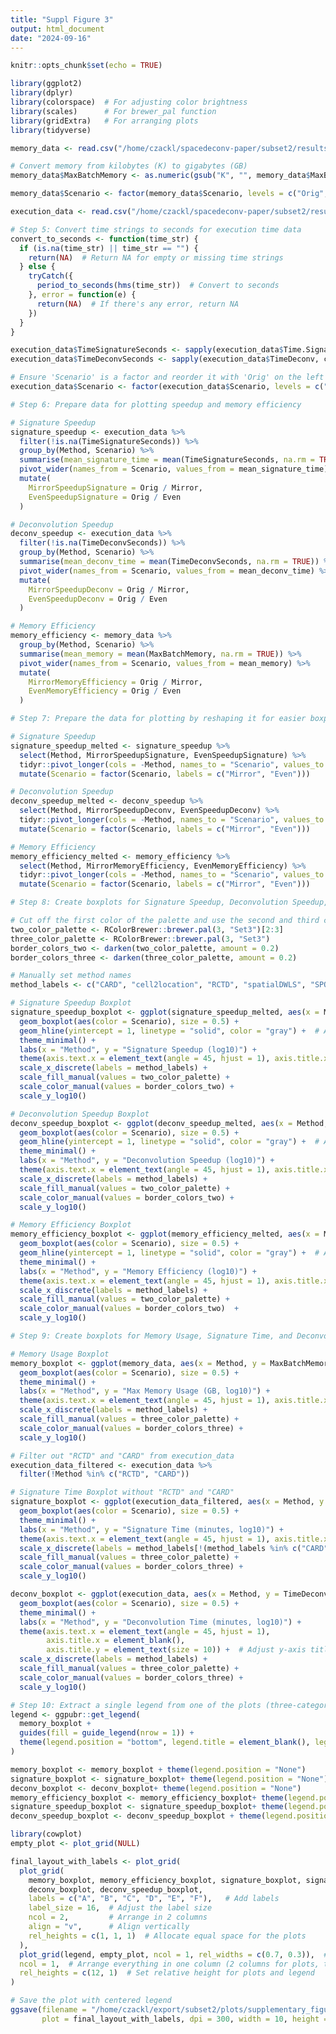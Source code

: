 ```yaml
---
title: "Suppl Figure 3"
output: html_document
date: "2024-09-16"
---
```


```r
knitr::opts_chunk$set(echo = TRUE)
```

```r
library(ggplot2)
library(dplyr)
library(colorspace)  # For adjusting color brightness
library(scales)      # For brewer_pal function
library(gridExtra)   # For arranging plots
library(tidyverse)

memory_data <- read.csv("/home/czackl/spacedeconv-paper/subset2/results/memory_usage.csv")

# Convert memory from kilobytes (K) to gigabytes (GB)
memory_data$MaxBatchMemory <- as.numeric(gsub("K", "", memory_data$MaxBatchMemory)) / (1024^2)

memory_data$Scenario <- factor(memory_data$Scenario, levels = c("Orig", "Mirror", "Even"))

execution_data <- read.csv("/home/czackl/spacedeconv-paper/subset2/results/execution_time.csv")

# Step 5: Convert time strings to seconds for execution time data
convert_to_seconds <- function(time_str) {
  if (is.na(time_str) || time_str == "") {
    return(NA)  # Return NA for empty or missing time strings
  } else {
    tryCatch({
      period_to_seconds(hms(time_str))  # Convert to seconds
    }, error = function(e) {
      return(NA)  # If there's any error, return NA
    })
  }
}

execution_data$TimeSignatureSeconds <- sapply(execution_data$Time.Signature, convert_to_seconds)
execution_data$TimeDeconvSeconds <- sapply(execution_data$TimeDeconv, convert_to_seconds)

# Ensure 'Scenario' is a factor and reorder it with 'Orig' on the left
execution_data$Scenario <- factor(execution_data$Scenario, levels = c("Orig", "Mirror", "Even"))

# Step 6: Prepare data for plotting speedup and memory efficiency

# Signature Speedup
signature_speedup <- execution_data %>%
  filter(!is.na(TimeSignatureSeconds)) %>%
  group_by(Method, Scenario) %>%
  summarise(mean_signature_time = mean(TimeSignatureSeconds, na.rm = TRUE)) %>%
  pivot_wider(names_from = Scenario, values_from = mean_signature_time) %>%
  mutate(
    MirrorSpeedupSignature = Orig / Mirror,
    EvenSpeedupSignature = Orig / Even
  )

# Deconvolution Speedup
deconv_speedup <- execution_data %>%
  filter(!is.na(TimeDeconvSeconds)) %>%
  group_by(Method, Scenario) %>%
  summarise(mean_deconv_time = mean(TimeDeconvSeconds, na.rm = TRUE)) %>%
  pivot_wider(names_from = Scenario, values_from = mean_deconv_time) %>%
  mutate(
    MirrorSpeedupDeconv = Orig / Mirror,
    EvenSpeedupDeconv = Orig / Even
  )

# Memory Efficiency
memory_efficiency <- memory_data %>%
  group_by(Method, Scenario) %>%
  summarise(mean_memory = mean(MaxBatchMemory, na.rm = TRUE)) %>%
  pivot_wider(names_from = Scenario, values_from = mean_memory) %>%
  mutate(
    MirrorMemoryEfficiency = Orig / Mirror,
    EvenMemoryEfficiency = Orig / Even
  )

# Step 7: Prepare the data for plotting by reshaping it for easier boxplot creation

# Signature Speedup
signature_speedup_melted <- signature_speedup %>%
  select(Method, MirrorSpeedupSignature, EvenSpeedupSignature) %>%
  tidyr::pivot_longer(cols = -Method, names_to = "Scenario", values_to = "Speedup") %>%
  mutate(Scenario = factor(Scenario, labels = c("Mirror", "Even")))

# Deconvolution Speedup
deconv_speedup_melted <- deconv_speedup %>%
  select(Method, MirrorSpeedupDeconv, EvenSpeedupDeconv) %>%
  tidyr::pivot_longer(cols = -Method, names_to = "Scenario", values_to = "Speedup") %>%
  mutate(Scenario = factor(Scenario, labels = c("Mirror", "Even")))

# Memory Efficiency
memory_efficiency_melted <- memory_efficiency %>%
  select(Method, MirrorMemoryEfficiency, EvenMemoryEfficiency) %>%
  tidyr::pivot_longer(cols = -Method, names_to = "Scenario", values_to = "Efficiency") %>%
  mutate(Scenario = factor(Scenario, labels = c("Mirror", "Even")))

# Step 8: Create boxplots for Signature Speedup, Deconvolution Speedup, and Memory Efficiency

# Cut off the first color of the palette and use the second and third colors for two-category plots
two_color_palette <- RColorBrewer::brewer.pal(3, "Set3")[2:3]
three_color_palette <- RColorBrewer::brewer.pal(3, "Set3")
border_colors_two <- darken(two_color_palette, amount = 0.2)
border_colors_three <- darken(three_color_palette, amount = 0.2)

# Manually set method names
method_labels <- c("CARD", "cell2location", "RCTD", "spatialDWLS", "SPOTlight")

# Signature Speedup Boxplot
signature_speedup_boxplot <- ggplot(signature_speedup_melted, aes(x = Method, y = Speedup, fill = Scenario)) +
  geom_boxplot(aes(color = Scenario), size = 0.5) +
  geom_hline(yintercept = 1, linetype = "solid", color = "gray") +  # Add a horizontal line at y = 1
  theme_minimal() +
  labs(x = "Method", y = "Signature Speedup (log10)") +
  theme(axis.text.x = element_text(angle = 45, hjust = 1), axis.title.x = element_blank()) +
  scale_x_discrete(labels = method_labels) +
  scale_fill_manual(values = two_color_palette) +
  scale_color_manual(values = border_colors_two) + 
  scale_y_log10()

# Deconvolution Speedup Boxplot
deconv_speedup_boxplot <- ggplot(deconv_speedup_melted, aes(x = Method, y = Speedup, fill = Scenario)) +
  geom_boxplot(aes(color = Scenario), size = 0.5) +
  geom_hline(yintercept = 1, linetype = "solid", color = "gray") +  # Add a horizontal line at y = 1
  theme_minimal() +
  labs(x = "Method", y = "Deconvolution Speedup (log10)") +
  theme(axis.text.x = element_text(angle = 45, hjust = 1), axis.title.x = element_blank()) +
  scale_x_discrete(labels = method_labels) +
  scale_fill_manual(values = two_color_palette) +
  scale_color_manual(values = border_colors_two) + 
  scale_y_log10()

# Memory Efficiency Boxplot
memory_efficiency_boxplot <- ggplot(memory_efficiency_melted, aes(x = Method, y = Efficiency, fill = Scenario)) +
  geom_boxplot(aes(color = Scenario), size = 0.5) +
  geom_hline(yintercept = 1, linetype = "solid", color = "gray") +  # Add a horizontal line at y = 1
  theme_minimal() +
  labs(x = "Method", y = "Memory Efficiency (log10)") +
  theme(axis.text.x = element_text(angle = 45, hjust = 1), axis.title.x = element_blank()) +
  scale_x_discrete(labels = method_labels) +
  scale_fill_manual(values = two_color_palette) +
  scale_color_manual(values = border_colors_two)  +
  scale_y_log10()

# Step 9: Create boxplots for Memory Usage, Signature Time, and Deconvolution Time

# Memory Usage Boxplot
memory_boxplot <- ggplot(memory_data, aes(x = Method, y = MaxBatchMemory, fill = Scenario)) +
  geom_boxplot(aes(color = Scenario), size = 0.5) +
  theme_minimal() +
  labs(x = "Method", y = "Max Memory Usage (GB, log10)") +
  theme(axis.text.x = element_text(angle = 45, hjust = 1), axis.title.x = element_blank()) +
  scale_x_discrete(labels = method_labels) +
  scale_fill_manual(values = three_color_palette) +
  scale_color_manual(values = border_colors_three) + 
  scale_y_log10()

# Filter out "RCTD" and "CARD" from execution_data
execution_data_filtered <- execution_data %>%
  filter(!Method %in% c("RCTD", "CARD"))

# Signature Time Boxplot without "RCTD" and "CARD"
signature_boxplot <- ggplot(execution_data_filtered, aes(x = Method, y = TimeSignatureSeconds / 60, fill = Scenario)) +  # Convert to minutes
  geom_boxplot(aes(color = Scenario), size = 0.5) +
  theme_minimal() +
  labs(x = "Method", y = "Signature Time (minutes, log10)") +
  theme(axis.text.x = element_text(angle = 45, hjust = 1), axis.title.x = element_blank()) +
  scale_x_discrete(labels = method_labels[!(method_labels %in% c("CARD", "RCTD"))]) +  # Remove "RCTD" and "CARD" from labels
  scale_fill_manual(values = three_color_palette) +
  scale_color_manual(values = border_colors_three) + 
  scale_y_log10()

deconv_boxplot <- ggplot(execution_data, aes(x = Method, y = TimeDeconvSeconds / 60, fill = Scenario)) +  # Convert to minutes
  geom_boxplot(aes(color = Scenario), size = 0.5) +
  theme_minimal() +
  labs(x = "Method", y = "Deconvolution Time (minutes, log10)") +
  theme(axis.text.x = element_text(angle = 45, hjust = 1), 
        axis.title.x = element_blank(),
        axis.title.y = element_text(size = 10)) +  # Adjust y-axis title size here
  scale_x_discrete(labels = method_labels) +
  scale_fill_manual(values = three_color_palette) +
  scale_color_manual(values = border_colors_three) + 
  scale_y_log10()

# Step 10: Extract a single legend from one of the plots (three-category)
legend <- ggpubr::get_legend(
  memory_boxplot + 
  guides(fill = guide_legend(nrow = 1)) +
  theme(legend.position = "bottom", legend.title = element_blank(), legend.justification = "center")
)

memory_boxplot <- memory_boxplot + theme(legend.position = "None")
signature_boxplot <- signature_boxplot+ theme(legend.position = "None")
deconv_boxplot <- deconv_boxplot+ theme(legend.position = "None")
memory_efficiency_boxplot <- memory_efficiency_boxplot+ theme(legend.position = "None")
signature_speedup_boxplot <- signature_speedup_boxplot+ theme(legend.position = "None")
deconv_speedup_boxplot <- deconv_speedup_boxplot + theme(legend.position = "None")
```

```r
library(cowplot)
empty_plot <- plot_grid(NULL)

final_layout_with_labels <- plot_grid(
  plot_grid(
    memory_boxplot, memory_efficiency_boxplot, signature_boxplot, signature_speedup_boxplot, 
    deconv_boxplot, deconv_speedup_boxplot, 
    labels = c("A", "B", "C", "D", "E", "F"),   # Add labels
    label_size = 16,  # Adjust the label size
    ncol = 2,         # Arrange in 2 columns
    align = "v",      # Align vertically
    rel_heights = c(1, 1, 1)  # Allocate equal space for the plots
  ),
  plot_grid(legend, empty_plot, ncol = 1, rel_widths = c(0.7, 0.3)),  # Center the legend by using an empty plot to balance space
  ncol = 1,  # Arrange everything in one column (2 columns for plots, then 1 row for the legend)
  rel_heights = c(12, 1)  # Set relative height for plots and legend
)

# Save the plot with centered legend
ggsave(filename = "/home/czackl/export/subset2/plots/supplementary_figure_3.png", 
       plot = final_layout_with_labels, dpi = 300, width = 10, height = 12, bg="white")

```
